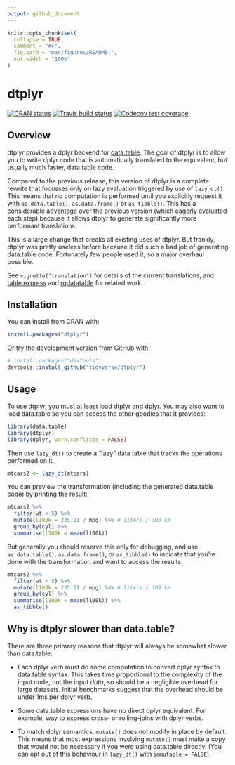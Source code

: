 ```yaml
---
output: github_document
---
```


<!-- README.md is generated from README.Rmd. Please edit that file -->

```r
knitr::opts_chunk$set(
  collapse = TRUE,
  comment = "#>",
  fig.path = "man/figures/README-",
  out.width = "100%"
)
```

# dtplyr

<!-- badges: start -->
[![CRAN status](https://www.r-pkg.org/badges/version/dtplyr)](https://cran.r-project.org/package=dtplyr)
[![Travis build status](https://travis-ci.org/tidyverse/dtplyr.svg?branch=master)](https://travis-ci.org/tidyverse/dtplyr)
[![Codecov test coverage](https://codecov.io/gh/tidyverse/dtplyr/branch/master/graph/badge.svg)](https://codecov.io/gh/tidyverse/dtplyr?branch=master)
<!-- badges: end -->

## Overview

dtplyr provides a dplyr backend for [data.table](http://r-datatable.com/). The goal of dtplyr is to allow you to write dplyr code that is automatically translated to the equivalent, but usually much faster, data.table code.

Compared to the previous release, this version of dtplyr is a complete rewrite that focusses only on lazy evaluation triggered by use of `lazy_dt()`. This means that no computation is performed until you explicitly request it with `as.data.table()`, `as.data.frame()` or `as_tibble()`. This has a considerable advantage over the previous version (which eagerly evaluated each step) because it allows dtplyr to generate significantly more performant translations.

This is a large change that breaks all existing uses of dtplyr. But frankly, dtplyr was pretty useless before because it did such a bad job of generating data.table code. Fortunately few people used it, so a major overhaul possible.

See `vignette("translation")` for details of the current translations, and  [table.express](https://github.com/asardaes/table.express) and [rqdatatable](https://github.com/WinVector/rqdatatable/) for related work.

## Installation

You can install from CRAN with:

```R
install.packages("dtplyr")
```

Or try the development version from GitHub with:

```R
# install.packages("devtools")
devtools::install_github("tidyverse/dtplyr")
```

## Usage

To use dtplyr, you must at least load dtplyr and dplyr. You may also want to load data.table so you can access the other goodies that it provides:

```r
library(data.table)
library(dtplyr)
library(dplyr, warn.conflicts = FALSE)
```

Then use `lazy_dt()` to create a "lazy" data table that tracks the operations performed on it. 

```r
mtcars2 <- lazy_dt(mtcars)
```

You can preview the transformation (including the generated data.table code) by printing the result:

```r
mtcars2 %>% 
  filter(wt < 5) %>% 
  mutate(l100k = 235.21 / mpg) %>% # liters / 100 km
  group_by(cyl) %>% 
  summarise(l100k = mean(l100k))
```

But generally you should reserve this only for debugging, and use `as.data.table()`, `as.data.frame()`, or `as_tibble()` to indicate that you're done with the transformation and want to access the results:

```r
mtcars2 %>% 
  filter(wt < 5) %>% 
  mutate(l100k = 235.21 / mpg) %>% # liters / 100 km
  group_by(cyl) %>% 
  summarise(l100k = mean(l100k)) %>% 
  as_tibble()
```

## Why is dtplyr slower than data.table?

There are three primary reasons that dtplyr will always be somewhat slower than data.table:

* Each dplyr verb must do some computation to convert dplyr syntax to 
  data.table syntax. This takes time proportional to the complexity of 
  the input code, not the input _data_, so should be a negligible overhead
  for large datasets. Initial benchmarks suggest that the overhead should be
  under 1ms per dplyr verb.

* Some data.table expressions have no direct dplyr equivalent. For example,
  way to express cross- or rolling-joins with dplyr verbs.

* To match dplyr semantics, `mutate()` does not modify in place by default. 
  This means that most expressions involving `mutate()` must make a copy
  that would not be necessary if you were using data.table directly.
  (You can opt out of this behaviour in `lazy_dt()` with `immutable = FALSE`).
